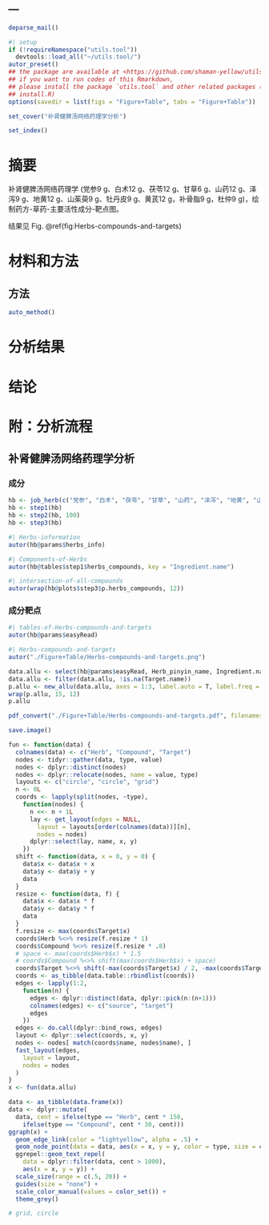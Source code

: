 ---
---

```r
deparse_mail()
```

```r
#| setup
if (!requireNamespace("utils.tool"))
  devtools::load_all("~/utils.tool/")
autor_preset()
## the package are available at <https://github.com/shaman-yellow/utils.tool>
## if you want to run codes of this Rmarkdown,
## please install the package `utils.tool` and other related packages (run
## install.R)
options(savedir = list(figs = "Figure+Table", tabs = "Figure+Table"))
```

```r
set_cover("补肾健脾汤网络药理学分析")
```

```r
set_index()
```

# 摘要 {#abstract}

补肾健脾汤网络药理学 (党参9 g、白术12 g、茯苓12 g、甘草6 g、山药12 g、泽泻9 g、地黄12 g、山茱萸9 g、牡丹皮9 g、黄芪12 g，补骨脂9 g，杜仲9 g)，绘制药方-草药-主要活性成分-靶点图。

结果见 Fig. \@ref(fig:Herbs-compounds-and-targets)

# 材料和方法 {#methods}

## 方法

```r
auto_method()
```

# 分析结果 {#results}

# 结论 {#dis}

# 附：分析流程 {#workflow}

## 补肾健脾汤网络药理学分析

### 成分

```r
hb <- job_herb(c("党参", "白术", "茯苓", "甘草", "山药", "泽泻", "地黄", "山茱萸", "牡丹皮", "黄芪", "补骨脂", "杜仲"))
hb <- step1(hb)
hb <- step2(hb, 100)
hb <- step3(hb)
```

```r
#| Herbs-information
autor(hb@params$herbs_info)
```

```r
#| Components-of-Herbs
autor(hb@tables$step1$herbs_compounds, key = "Ingredient.name")
```

```r
#| intersection-of-all-compounds
autor(wrap(hb@plots$step3$p.herbs_compounds, 12))
```

### 成分靶点

```r
#| tables-of-Herbs-compounds-and-targets
autor(hb@params$easyRead)
```

```r
#| Herbs-compounds-and-targets
autor("./Figure+Table/Herbs-compounds-and-targets.png")
```

```r
data.allu <- select(hb@params$easyRead, Herb_pinyin_name, Ingredient.name, Target.name)
data.allu <- filter(data.allu, !is.na(Target.name))
p.allu <- new_allu(data.allu, axes = 1:3, label.auto = T, label.freq = 200)
wrap(p.allu, 15, 12)
p.allu

pdf_convert("./Figure+Table/Herbs-compounds-and-targets.pdf", filenames = "./Figure+Table/Herbs-compounds-and-targets.png", dpi = 300)

save.image()
```

```r
fun <- function(data) {
  colnames(data) <- c("Herb", "Compound", "Target")
  nodes <- tidyr::gather(data, type, value)
  nodes <- dplyr::distinct(nodes)
  nodes <- dplyr::relocate(nodes, name = value, type)
  layouts <- c("circle", "circle", "grid")
  n <- 0L
  coords <- lapply(split(nodes, ~type),
    function(nodes) {
      n <<- n + 1L
      lay <- get_layout(edges = NULL,
        layout = layouts[order(colnames(data))][n],
        nodes = nodes)
      dplyr::select(lay, name, x, y)
    })
  shift <- function(data, x = 0, y = 0) {
    data$x <- data$x + x
    data$y <- data$y + y
    data
  }
  resize <- function(data, f) {
    data$x <- data$x * f
    data$y <- data$y * f
    data
  }
  f.resize <- max(coords$Target$x)
  coords$Herb %<>% resize(f.resize * 1)
  coords$Compound %<>% resize(f.resize * .8)
  # space <- max(coords$Herb$x) * 1.5
  # coords$Compound %<>% shift(max(coords$Herb$x) + space)
  coords$Target %<>% shift(-max(coords$Target$x) / 2, -max(coords$Target$y) / 2)
  coords <- as_tibble(data.table::rbindlist(coords))
  edges <- lapply(1:2,
    function(n) {
      edges <- dplyr::distinct(data, dplyr::pick(n:(n+1)))
      colnames(edges) <- c("source", "target")
      edges
    })
  edges <- do.call(dplyr::bind_rows, edges)
  layout <- dplyr::select(coords, x, y)
  nodes <- nodes[ match(coords$name, nodes$name), ]
  fast_layout(edges,
    layout = layout,
    nodes = nodes
  )
}
x <- fun(data.allu)

data <- as_tibble(data.frame(x))
data <- dplyr::mutate(
  data, cent = ifelse(type == "Herb", cent * 150,
    ifelse(type == "Compound", cent * 30, cent)))
ggraph(x) +
  geom_edge_link(color = "lightyellow", alpha = .5) +
  geom_node_point(data = data, aes(x = x, y = y, color = type, size = cent)) +
  ggrepel::geom_text_repel(
    data = dplyr::filter(data, cent > 1000),
    aes(x = x, y = y)) +
  scale_size(range = c(.5, 20)) +
  guides(size = "none") +
  scale_color_manual(values = color_set()) +
  theme_grey()

# grid, circle
```
